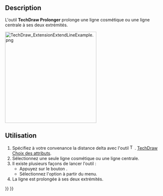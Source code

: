 <languages/>

{{Docnav/fr
|[[TechDraw_ExtensionChangeLineAttributes/fr|Modification des attributs]]
|[[TechDraw_ExtensionShortenLine/fr|Raccourcir]]
|[[TechDraw_Workbench/fr|Atelier TechDraw]]
|IconL=TechDraw_ExtensionChangeLineAttributes.svg
|IconR=TechDraw_ExtensionShortenLine.svg
|IconC=Workbench_TechDraw.svg
}}

{{GuiCommand/fr
|Name=TechDraw ExtensionExtendLine
|Name/fr=TechDraw Prolonger
|MenuLocation=TechDraw → Extensions : attributs/modifications → Prolonger la ligne
|Workbenches=[[TechDraw_Workbench/fr|TechDraw]]
|Shortcut=
|Version=0.20
|SeeAlso=[[TechDraw_ExtensionShortenLine/fr|TechDraw Raccourcir]]
}}

==Description==

L'outil '''TechDraw Prolonger''' prolonge une ligne cosmétique ou une ligne centrale à ses deux extrémités.

[[Image:TechDraw_ExtensionExtendLineExample.png|300px]]
{{Caption|À droite, une ligne centrale prolongée aux deux extrémités}}

<span id="Usage"></span>
==Utilisation==

# Spécifiez à votre convenance la distance delta avec l'outil [[Image:TechDraw_ExtensionSelectLineAttributes.svg|16px]]. [[TechDraw_ExtensionSelectLineAttributes/fr|TechDraw Choix des attributs]].
# Sélectionnez une seule ligne cosmétique ou une ligne centrale.
# Il existe plusieurs façons de lancer l'outil :
#* Appuyez sur le bouton {{Button|[[Image:TechDraw_ExtensionExtendLine.svg|16px]] [[TechDraw_ExtensionExtendLine/fr|Prolonger la ligne]]}}.
#* Sélectionnez l'option {{MenuCommand|TechDraw → Extensions : attributs/modifications → [[Image:TechDraw_ExtensionExtendLine.svg|16px]] Prolonger la ligne}} à partir du menu.
# La ligne est prolongée à ses deux extrémités.


{{Docnav/fr
|[[TechDraw_ExtensionChangeLineAttributes/fr|Modification des attributs]]
|[[TechDraw_ExtensionShortenLine/fr|Raccourcir]]
|[[TechDraw_Workbench/fr|Atelier TechDraw]]
|IconL=TechDraw_ExtensionChangeLineAttributes.svg
|IconR=TechDraw_ExtensionShortenLine.svg
|IconC=Workbench_TechDraw.svg
}}

{{TechDraw_Tools_navi{{#translation:}}}}
{{Userdocnavi{{#translation:}}}}